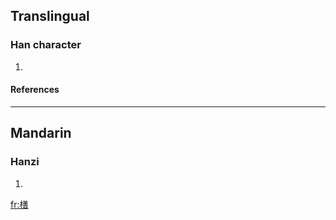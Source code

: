 ==Translingual==
===Han character===
{{Han char|rn=75|rad=木|as=12|sn=16|four=4896<sub>1</sub>|canj=木廿土口 (DTGR), 木廿廿口 (DTTR)}}
# {{defn|Han|sort=木12}}
====References====
{{Han ref|kx=0553.070|dkj=15532|dj=0941.200|hdz=21295.060|uh=6A4F|ud=27215|bh=E9D2|bd=59858}}

----
==Mandarin==
===Hanzi===
{{cmn-hanzi|pin=[[zhǎn]] (zhan3)|wg=chan<sup>3</sup>}}
# {{defn|Mandarin}}

[[fr:橏]]